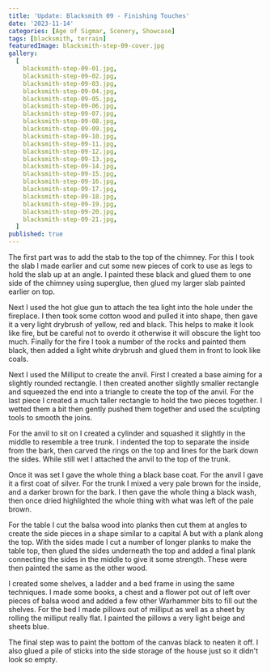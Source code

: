 ```yaml
---
title: 'Update: Blacksmith 09 - Finishing Touches'
date: '2023-11-14'
categories: [Age of Sigmar, Scenery, Showcase]
tags: [blacksmith, terrain]
featuredImage: blacksmith-step-09-cover.jpg
gallery:
  [
    blacksmith-step-09-01.jpg,
    blacksmith-step-09-02.jpg,
    blacksmith-step-09-03.jpg,
    blacksmith-step-09-04.jpg,
    blacksmith-step-09-05.jpg,
    blacksmith-step-09-06.jpg,
    blacksmith-step-09-07.jpg,
    blacksmith-step-09-08.jpg,
    blacksmith-step-09-09.jpg,
    blacksmith-step-09-10.jpg,
    blacksmith-step-09-11.jpg,
    blacksmith-step-09-12.jpg,
    blacksmith-step-09-13.jpg,
    blacksmith-step-09-14.jpg,
    blacksmith-step-09-15.jpg,
    blacksmith-step-09-16.jpg,
    blacksmith-step-09-17.jpg,
    blacksmith-step-09-18.jpg,
    blacksmith-step-09-19.jpg,
    blacksmith-step-09-20.jpg,
    blacksmith-step-09-21.jpg,
  ]
published: true
---
```


The first part was to add the stab to the top of the chimney. For this I took the slab I made earlier and cut some new
pieces of cork to use as legs to hold the slab up at an angle. I painted these black and glued them to one side of the
chimney using superglue, then glued my larger slab painted earlier on top.

Next I used the hot glue gun to attach the tea light into the hole under the fireplace. I then took some cotton wood
and pulled it into shape, then gave it a very light drybrush of yellow, red and black. This helps to make it look like
fire, but be careful not to overdo it otherwise it will obscure the light too much. Finally for the fire I took a number
of the rocks and painted them black, then added a light white drybrush and glued them in front to look like coals.

Next I used the Milliput to create the anvil. First I created a base aiming for a slightly rounded rectangle. I then
created another slightly smaller rectangle and squeezed the end into a triangle to create the top of the anvil. For the
last piece I created a much taller rectangle to hold the two pieces together. I wetted them a bit then gently pushed
them together and used the sculpting tools to smooth the joins.

For the anvil to sit on I created a cylinder and squashed it slightly in the middle to resemble a tree trunk. I indented
the top to separate the inside from the bark, then carved the rings on the top and lines for the bark down the sides.
While still wet I attached the anvil to the top of the trunk.

Once it was set I gave the whole thing a black base coat. For the anvil I gave it a first coat of silver. For the trunk
I mixed a very pale brown for the inside, and a darker brown for the bark. I then gave the whole thing a black wash,
then once dried highlighted the whole thing with what was left of the pale brown.

For the table I cut the balsa wood into planks then cut them at angles to create the side pieces in a shape similar
to a capital A but with a plank along the top. With the sides made I cut a number of longer planks to make the table
top, then glued the sides underneath the top and added a final plank connecting the sides in the middle to give it
some strength. These were then painted the same as the other wood.

I created some shelves, a ladder and a bed frame in using the same techniques. I made some books, a chest and a flower
pot out of left over pieces of balsa wood and added a few other Warhammer bits to fill out the shelves. For the bed
I made pillows out of milliput as well as a sheet by rolling the milliput really flat. I painted the pillows a very
light beige and sheets blue.

The final step was to paint the bottom of the canvas black to neaten it off. I also glued a pile of sticks into the
side storage of the house just so it didn't look so empty.
